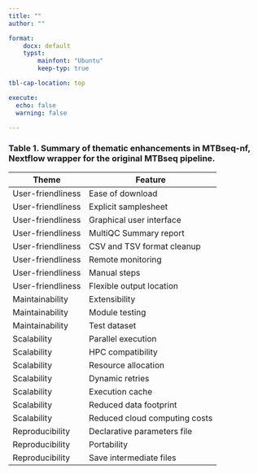 ```yaml
---
title: ""
author: ""

format:
    docx: default
    typst:
        mainfont: "Ubuntu"
        keep-typ: true

tbl-cap-location: top

execute:
  echo: false
  warning: false

---
```


### Table 1. Summary of thematic enhancements in MTBseq-nf, Nextflow wrapper for the original MTBseq pipeline.


```{=typst}
\
\
```



| **Theme**         | **Feature**                   |
|-------------------|-------------------------------|
| User-friendliness | Ease of download              |
| User-friendliness | Explicit samplesheet          |
| User-friendliness | Graphical user interface      |
| User-friendliness | MultiQC Summary report        |
| User-friendliness | CSV and TSV format cleanup    |
| User-friendliness | Remote monitoring             |
| User-friendliness | Manual steps                  |
| User-friendliness | Flexible output location      |
| Maintainability   | Extensibility                 |
| Maintainability   | Module testing                |
| Maintainability   | Test dataset                  |
| Scalability       | Parallel execution            |
| Scalability       | HPC compatibility             |
| Scalability       | Resource allocation           |
| Scalability       | Dynamic retries               |
| Scalability       | Execution cache               |
| Scalability       | Reduced data footprint        |
| Scalability       | Reduced cloud computing costs |
| Reproducibility   | Declarative parameters file   |
| Reproducibility   | Portability                   |
| Reproducibility   | Save intermediate files       |
